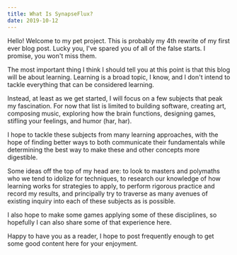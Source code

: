 ```yaml
---
title: What Is SynapseFlux?
date: 2019-10-12
---
```


Hello! Welcome to my pet project. This is probably my 4th rewrite of my first ever blog post. Lucky you, I've spared
you of all of the false starts. I promise, you won't miss them. 

The most important thing I think I should tell you at this point is that this blog will be about learning. Learning is
a broad topic, I know, and I don't intend to tackle everything that can be considered learning. 

Instead, at least as we get started, I will focus on a few subjects that peak my fascination. For now that list is 
limited to building software, creating art, composing music, exploring how the brain functions, designing games, 
stifling your feelings, and humor (har, har).

I hope to tackle these subjects from many learning approaches, with the hope of finding better ways to both 
communicate their fundamentals while determining the best way to make these and other concepts more digestible. 

Some ideas off the top of my head are: to look to masters and polymaths who we tend to idolize for techniques, 
to research our knowledge of how learning works for strategies to apply, to perform rigorous practice and record my results,
and principally try to traverse as many avenues of existing inquiry into each of these subjects as is possible. 

I also hope to make some games applying some of these disciplines, so hopefully I can also share some of that experience
here. 

Happy to have you as a reader, I hope to post frequently enough to get some good content here for your enjoyment. 